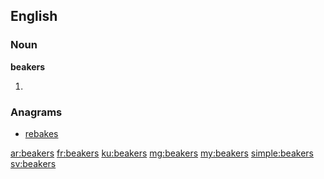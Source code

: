 ==English==

===Noun===
'''beakers'''

# {{plural of|beaker}}

===Anagrams===
* [[rebakes#English|rebakes]]

[[ar:beakers]]
[[fr:beakers]]
[[ku:beakers]]
[[mg:beakers]]
[[my:beakers]]
[[simple:beakers]]
[[sv:beakers]]